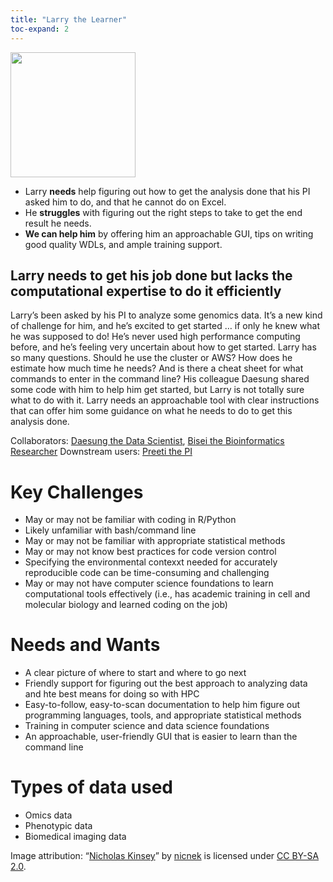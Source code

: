 ```yaml
---
title: "Larry the Learner"
toc-expand: 2
---
```


::: grid
::: {.g-col-12 .g-col-xl-3}
<img src="/img/larry.jpg" width="200" height="200"/>
:::

::: {.g-col-12 .g-col-xl-8}
-   Larry **needs** help figuring out how to get the analysis done that his PI asked him to do, and that he cannot do on Excel.
-   He **struggles** with figuring out the right steps to take to get the end result he needs.
-   **We can help him** by offering him an approachable GUI, tips on writing good quality WDLs, and ample training support.
:::
:::

::: lightblue-highlight
## Larry needs to get his job done but lacks the computational expertise to do it efficiently

Larry's been asked by his PI to analyze some genomics data. It's a new kind of challenge for him, and he's excited to get started ... if only he knew what he was supposed to do! He's never used high performance computing before, and he's feeling very uncertain about how to get started. Larry has so many questions. Should he use the cluster or AWS? How does he estimate how much time he needs? And is there a cheat sheet for what commands to enter in the command line? His colleague Daesung shared some code with him to help him get started, but Larry is not totally sure what to do with it. Larry needs an approachable tool with clear instructions that can offer him some guidance on what he needs to do to get this analysis done.
:::

::: darkblue-highlight
Collaborators: [Daesung the Data Scientist](/family/proof/daesung-the-data-scientist.html), [Bisei the Bioinformatics Researcher](/family/proof/bisei-the-informatics-researcher.html) Downstream users: [Preeti the PI](/family/proof/preeti-the-pi.html)
:::

# Key Challenges

-   May or may not be familiar with coding in R/Python
-   Likely unfamiliar with bash/command line
-   May or may not be familiar with appropriate statistical methods
-   May or may not know best practices for code version control
-   Specifying the environmental contexxt needed for accurately reproducible code can be time-consuming and challenging
-   May or may not have computer science foundations to learn computational tools effectively (i.e., has academic training in cell and molecular biology and learned coding on the job)

# Needs and Wants

-   A clear picture of where to start and where to go next
-   Friendly support for figuring out the best approach to analyzing data and hte best means for doing so with HPC
-   Easy-to-follow, easy-to-scan documentation to help him figure out programming languages, tools, and appropriate statistical methods
-   Training in computer science and data science foundations
-   An approachable, user-friendly GUI that is easier to learn than the command line

# Types of data used

-   Omics data
-   Phenotypic data
-   Biomedical imaging data

<div>

Image attribution: "[Nicholas Kinsey](https://www.flickr.com/photos/91606868@N08/8359632184)" by [nicnek](https://www.flickr.com/photos/91606868@N08) is licensed under [CC BY-SA 2.0](https://creativecommons.org/licenses/by-sa/2.0/?ref=openverse).

</div>
